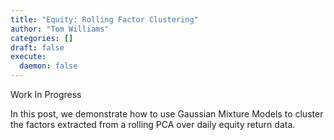 ```yaml
---
title: "Equity: Rolling Factor Clustering"
author: "Tom Williams"
categories: []
draft: false
execute:
  daemon: false
---
```


Work In Progress

In this post, we demonstrate how to use Gaussian Mixture Models to cluster the factors extracted from a rolling PCA over daily equity return data.
